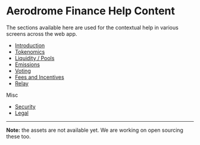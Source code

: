 # Aerodrome Finance Help Content

The sections available here are used for the contextual help in various screens
across the web app.

- [Introduction](intro.mdx)
- [Tokenomics](tokenomics.mdx)
- [Liquidity / Pools](liquidity.mdx)
- [Emissions](emissions.mdx)
- [Voting](voting.mdx)
- [Fees and Incentives](feesandbribes.mdx)
- [Relay](relay.mdx)

Misc

- [Security](security.mdx)
- [Legal](legal.mdx)

---

**Note:** the assets are not available yet. We are working on open sourcing
these too.
